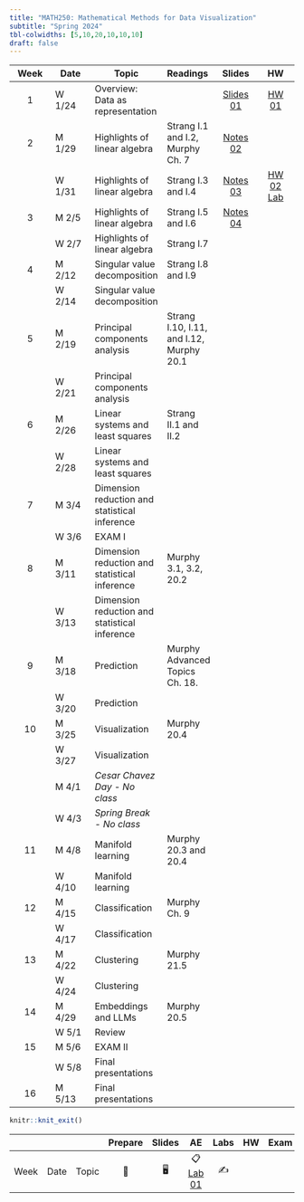 ```yaml
---
title: "MATH250: Mathematical Methods for Data Visualization"
subtitle: "Spring 2024"
tbl-colwidths: [5,10,20,10,10,10]
draft: false
---
```


::: column-screen-inset-right
| Week | Date   | Topic                                         | Readings                                 |                         Slides                         |                   HW                   |
|:---------:|-----------|-----------|:----------|:---------:|:---------:|
|  1   | W 1/24 | Overview: Data as representation              |                                          | [Slides 01](slides/01_intro.pdf){.label .label-purple} | [HW 01](hw/hw1.pdf){.label .label-red} |
|  2   | M 1/29 | Highlights of linear algebra                  | Strang I.1 and I.2, Murphy Ch. 7         | [Notes 02](slides/02_notes.pdf){.label .label-purple}                                                       |                                        |
|      | W 1/31 | Highlights of linear algebra                  | Strang I.3 and I.4                       |  [Notes 03](slides/03_notes.pdf){.label .label-purple}                                                      |   [HW 02](hw/hw2.pdf){.label .label-red}      [Lab](hw/matrix-algebra-lab.html){.label .label-red}                                |
|  3   | M 2/5  | Highlights of linear algebra                  | Strang I.5 and I.6                       |  [Notes 04](slides/04_notes.pdf){.label .label-purple}                                                       |                                        |
|      | W 2/7  | Highlights of linear algebra                  | Strang I.7                               |                                                        |                                        |
|  4   | M 2/12 | Singular value decomposition                  | Strang I.8 and I.9                       |                                                        |                                        |
|      | W 2/14 | Singular value decomposition                  |                                          |                                                        |                                        |
|  5   | M 2/19 | Principal components analysis                 | Strang I.10, I.11, and I.12, Murphy 20.1 |                                                        |                                        |
|      | W 2/21 | Principal components analysis                 |                                          |                                                        |                                        |
|  6   | M 2/26 | Linear systems and least squares              | Strang II.1 and II.2                     |                                                        |                                        |
|      | W 2/28 | Linear systems and least squares              |                                          |                                                        |                                        |
|  7   | M 3/4  | Dimension reduction and statistical inference |                                          |                                                        |                                        |
|      | W 3/6  | EXAM I                                        |                                          |                                                        |                                        |
|  8   | M 3/11 | Dimension reduction and statistical inference | Murphy 3.1, 3.2, 20.2                    |                                                        |                                        |
|      | W 3/13 | Dimension reduction and statistical inference |                                          |                                                        |                                        |
|  9   | M 3/18 | Prediction                                    | Murphy Advanced Topics Ch. 18.           |                                                        |                                        |
|      | W 3/20 | Prediction                                    |                                          |                                                        |                                        |
|  10  | M 3/25 | Visualization                                 | Murphy 20.4                              |                                                        |                                        |
|      | W 3/27 | Visualization                                 |                                          |                                                        |                                        |
|      | M 4/1  | *Cesar Chavez Day - No class*                 |                                          |                                                        |                                        |
|      | W 4/3  | *Spring Break - No class*                     |                                          |                                                        |                                        |
|  11  | M 4/8  | Manifold learning                             | Murphy 20.3 and 20.4                     |                                                        |                                        |
|      | W 4/10 | Manifold learning                             |                                          |                                                        |                                        |
|  12  | M 4/15 | Classification                                | Murphy Ch. 9                             |                                                        |                                        |
|      | W 4/17 | Classification                                |                                          |                                                        |                                        |
|  13  | M 4/22 | Clustering                                    | Murphy 21.5                              |                                                        |                                        |
|      | W 4/24 | Clustering                                    |                                          |                                                        |                                        |
|  14  | M 4/29 | Embeddings and LLMs                           | Murphy 20.5                              |                                                        |                                        |
|      | W 5/1  | Review                                        |                                          |                                                        |                                        |
|  15  | M 5/6  | EXAM II                                       |                                          |                                                        |                                        |
|      | W 5/8  | Final presentations                           |                                          |                                                        |                                        |
|  16  | M 5/13 | Final presentations                           |                                          |                                                        |                                        |
:::

```r
knitr::knit_exit()
```

|      |      |       | Prepare | Slides |                    AE                    | Labs | HW  | Exam | Project |
|--------|--------|--------|:------:|:------:|:------:|:------:|:------:|:------:|:------:|
| Week | Date | Topic |   📖    |   🖥️   | 📋 [Lab 01](hello){.label .label-purple} |  ✍️  |     |      |         |
